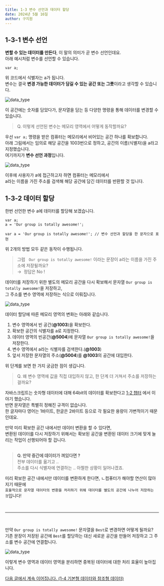 ```yaml
---
title: 1-3 변수 선언과 데이터 할당
date: 2024년 5월 16일
author: 구지원
---
```


## 1-3-1 변수 선언

**변할 수 있는 데이터를 만든다**, 이 말의 의미가 곧 변수 선언인데요.<br/>
아래 예시처럼 변수를 선언할 수 있습니다.
```
var a;
```

위 코드에서 식별자는 a가 됩니다. <br/>
변수는 결국 **변경 가능한 데이터가 담길 수 있는 공간 또는 그릇**이라고 생각할 수 있습니다.

![data_type](/images/chapter1/variable_1.png)

이 공간에는 숫자를 담았다가, 문자열을 담는 등 다양한 명령을 통해 데이터를 변경할 수 있습니다.<br/>
> Q. 이렇게 선언된 변수는 메모리 영역에서 어떻게 동작할까요?

우선 `var a;` 명령을 받은 컴퓨터는 메모리에서 비어있는 공간 하나를 확보합니다.<br/>
아래 그림에서는 임의로 해당 공간을 1003번으로 정하고, 공간의 이름(식별자)을 a라고 지정했습니다.<br/>
여기까지가 **변수 선언 과정**입니다.

![data_type](/images/chapter1/variable_2.png)

이후에 사용자가 a에 접근하고자 하면 컴퓨터는 메모리에서<br/>
a라는 이름을 가진 주소를 검색해 해당 공간에 담긴 데이터를 반환할 것 입니다.

## 1-3-2 데이터 할당

한번 선언한 변수 a에 데이터를 할당해 보겠습니다.
```
var a;
a = 'Our group is totally awesome!';
```
```
var a = 'Our group is totally awesome!'; // 변수 선언과 할당을 한 문자으로 표현
```

위 2개의 방법 모두 같은 동작이 수행됩니다. <br/>
> 그럼 &nbsp; `Our group is totally awesome!` 이라는 문장이 a라는 이름을 가진 주소에 저장될까요? <br/>
> → &nbsp;정답은 No !

데이터를 저장하기 위한 별도의 메모리 공간을 다시 확보해서 문자열 `Our group is totally awesome!`을 저장하고,<br/>
그 주소를 변수 영역에 저장하는 식으로 이뤄집니다.

![data_type](/images/chapter1/variable_3_2.png)

데이터 할당에 따른 메모리 영역의 변화는 아래와 같습니다.

1. 변수 영역에서 빈 공간(**@1003**)을 확보한다.
2. 확보한 공간의 식별자를 a로 지정한다.
3. 데이터 영역의 빈공간(**@5004**)에 문자열 `Our group is totally awesome!`을 저장한다.
4. 변수 영역에서 a라는 식별자를 검색한다.(**@1003**)
5. 앞서 저장한 문자열의 주소(**@5004**)를 **@1003**의 공간에 대입한다.

위 단계를 보면 한 가지 궁금한 점이 생깁니다.
> Q. 왜 변수 영역에 값을 직접 대입하지 않고, 한 단계 더 거쳐서 주소를 저장하는 걸까요?

자바스크립트는 숫자형 데이터에 대해 64bit의 데이터를 확보한다고 [1-2 챕터](/chapter1/1-2) 에서 이야기 했습니다.<br/>
반면 문자열은 특별히 정해진 규격이 없습니다. <br/>
한 글자마다 영어는 1바이트, 한글은 2바이트 등으로 각 필요한 용량이 가변적이기 때문인데요.

만약 미리 확보한 공간 내에서만 데이터 변환을 할 수 있다면, <br/>
변환된 데이터를 다시 저장하기 위해서는 확보된 공간을 변환된 데이터 크기에 맞게 늘리는 작업이 선행되어야 할 겁니다.<br/><br/>
> **Q. 만약 중간에 데이터가 껴있다면 ?** <br/>
> 전부 데이터를 옮기고 .. <br/>
> 주소를 다시 식별자에 연결하는 .. 아찔한 상황이 일어나겠죠.

미리 확보한 공간 내에서만 데이터를 변환하게 한다면, ㄴ컴퓨터가 해야할 연산이 많아지기 때문에 <br/>
`효율적으로 문자열 데이터의 변환을 처리하기 위해 데이터를 별도의 공간에 나누어 저장하는 것`입니다!

<br/><hr/><br/>

만약 `Our group is totally awesome!` 문자열을 `Best`로 변경하면 어떻게 될까요?<br/>
기존 문장이 저장된 공간에 `Best`를 할당하는 대신 새로운 공간을 만들어 저장하고 그 주소를 변수 공간에 연결합니다.

![data_type](/images/chapter1/variable_3_3.png)

이렇게 변수 영역과 데이터 영역을 분리하면 중복된 데이터에 대한 처리 효율이 높아집니다.

[다음 글에서 계속 이어집니다. (1-4 기본형 데이터와 참조형 데이터)](/chapter1/1-4)
